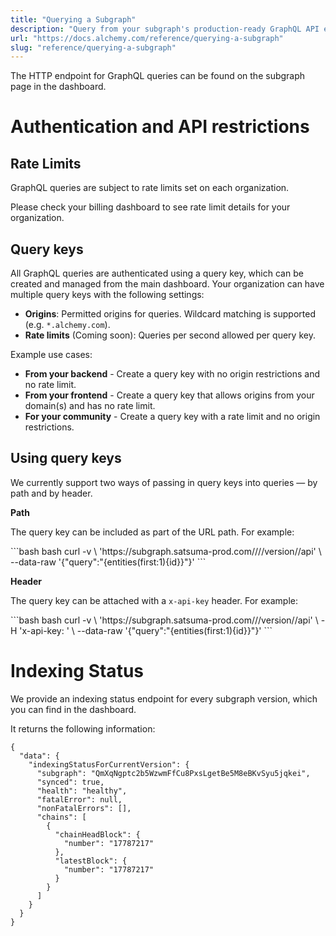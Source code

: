 ```yaml
---
title: "Querying a Subgraph"
description: "Query from your subgraph's production-ready GraphQL API endpoint."
url: "https://docs.alchemy.com/reference/querying-a-subgraph"
slug: "reference/querying-a-subgraph"
---
```


The HTTP endpoint for GraphQL queries can be found on the subgraph page in the dashboard.

# Authentication and API restrictions

## Rate Limits

GraphQL queries are subject to rate limits set on each organization.

Please check your billing dashboard to see rate limit details for your organization.

## Query keys

All GraphQL queries are authenticated using a query key, which can be created and managed from the main dashboard. Your organization can have multiple query keys with the following settings:

* **Origins**: Permitted origins for queries. Wildcard matching is supported (e.g. `*.alchemy.com`).
* **Rate limits** (Coming soon): Queries per second allowed per query key.

Example use cases:

* **From your backend** - Create a query key with no origin restrictions and no rate limit.
* **From your frontend** - Create a query key that allows origins from your domain(s) and has no rate limit.
* **For your community** - Create a query key with a rate limit and no origin restrictions.

## Using query keys

We currently support two ways of passing in query keys into queries — by path and by header.

**Path**

The query key can be included as part of the URL path. For example:

<CodeGroup>
  ```bash bash
  curl -v \
  	'https://subgraph.satsuma-prod.com/<QUERY_KEY>/<ORGANIZATION>/<SUBGRAPH_NAME>/version/<VERSION_NAME>/api' \
    --data-raw '{"query":"{entities(first:1){id}}"}'
  ```
</CodeGroup>

**Header**

The query key can be attached with a `x-api-key` header. For example:

<CodeGroup>
  ```bash bash
  curl -v \
  	'https://subgraph.satsuma-prod.com/<ORGANIZATION>/<SUBGRAPH_NAME>/version/<VERSION_NAME>/api' \
    -H 'x-api-key: <QUERY_KEY>' \
    --data-raw '{"query":"{entities(first:1){id}}"}'
  ```
</CodeGroup>

# Indexing Status

We provide an indexing status endpoint for every subgraph version, which you can find in the dashboard.

It returns the following information:

```
{
  "data": {
    "indexingStatusForCurrentVersion": {
      "subgraph": "QmXqNgptc2b5WzwmFfCu8PxsLgetBe5M8eBKvSyu5jqkei",
      "synced": true,
      "health": "healthy",
      "fatalError": null,
      "nonFatalErrors": [],
      "chains": [
        {
          "chainHeadBlock": {
            "number": "17787217"
          },
          "latestBlock": {
            "number": "17787217"
          }
        }
      ]
    }
  }
}
```
